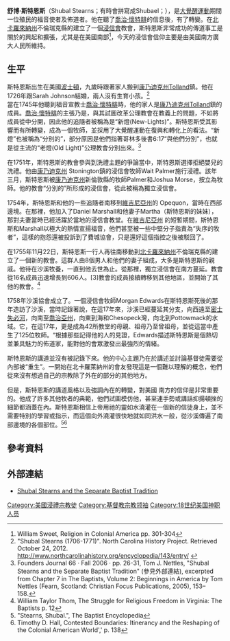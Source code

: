 '''舒博·斯特恩斯'''（Shubal Stearns；有時會拼寫成Shubael；{{bd|1706年|1月28日|1771年|11月20日}}），是[[大覺醒運動|大覺醒運動]]期間一位殖民的福音使者及佈道者。他在聽了[[喬治·懷特腓|喬治·懷特腓]]的信息後，有了轉變。在[[北卡羅來納州|北卡羅來納州]]不倫瑞克縣的{{le|沙溪 (北卡羅來納州)|Sandy Creek, North Carolina|沙溪}}建立了一個[[浸信會|浸信會]]教會，斯特恩斯非常成功的傳道事工是關於{{le|獨立浸信會|Separate Baptists}}的興起和擴張，尤其是在美國南部<ref>William Sweet, Religion in Colonial America pp. 301-304</ref>，今天的浸信會信仰主要是由美國南方廣大人民所維持。
== 生平 ==
斯特恩斯出生在美國[[波士頓|波士頓]]，九歲時跟著家人搬到[[康乃迪克州|康乃迪克州]]Tolland鎮。他在1726年跟Sarah Johnson結婚，兩人沒有生育小孩。<ref>"Shubal Stearns (1706-1771)". North Carolina History Project. Retrieved October 24, 2012. http://www.northcarolinahistory.org/encyclopedia/143/entry/ {{Wayback|url=http://www.northcarolinahistory.org/encyclopedia/143/entry/ |date=20120821005936 }}</ref><br />

當在1745年他聽到福音宣教士[[喬治·懷特腓|喬治·懷特腓]]時，他的家人是[[康乃迪克州|康乃迪克州]]Tolland鎮{{le|公理教會|Congregational church}}的成員。[[喬治·懷特腓|喬治·懷特腓]]的主張乃是，與其試圖改革公理教會在教義上的問題，不如將成員從中分開，因此他的追隨者被稱為是“新燈(New-Lights)”。斯特恩斯受其影響而有所轉變，成為一個牧師，並採用了大覺醒運動在復興和轉化上的看法。“新燈”也被稱為“分別的”，部分原因是他們指著哥林多後書6:17“與他們分別”，也就是從主流的“老燈(Old Light)”公理教會分別出來。<ref>Founders Journal 66 · Fall 2006 · pp. 26-31, Tom J. Nettles, "Shubal Stearns and the Separate Baptist Tradition" (參見外部連結), excerpted from Chapter 7 in The Baptists, Volume 2: Beginnings in America by Tom Nettles (Fearn, Scotland: Christian Focus Publications, 2005), 153–158.</ref>

在1751年，斯特恩斯的教會參與到洗禮主題的爭論當中，斯特恩斯選擇拒絕嬰兒的洗禮。他由[[康乃迪克州|康乃迪克州]] Stonington鎮的浸信會牧師Wait Palmer施行浸禮。該年三月，斯特恩斯被[[康乃迪克州|康乃迪克州]]新倫敦縣的牧師Palmer和Joshua Morse，按立為牧師。他的教會“分別的”所形成的浸信會，從此被稱為獨立浸信會。

1754年，斯特恩斯和他的一些追隨者南移到[[維吉尼亞州|維吉尼亞州]]的 Opequon，當時在西部邊境。在那裡，他加入了Daniel Marshall和他妻子Martha（斯特恩斯的妹妹），那對夫妻當時已經活躍於當地的浸信會教堂。在[[維吉尼亞州|維吉尼亞州]] 的短暫期間，斯特恩斯和Marshall以極大的熱情宣揚福音，他們甚至被一些中堅分子指責為“失序的牧者”，這樣的抱怨還被投訴到了費城協會，只是還好這個指控之後被駁回了。

在1755年11月22日，斯特恩斯一行人再往南移動到[[北卡羅來納州|北卡羅來納州]]不倫瑞克縣的{{le|沙溪 (北卡羅來納州)|Sandy Creek, North Carolina|沙溪}}建立了一個新的教會。這群人由8個男人和他們的妻子組成，大多是斯特恩斯的親戚。他待在沙溪牧養，一直到他去世為止。從那裡，獨立浸信會在南方蔓延。教會從16名成員迅速增長到606人。[3]教會的成員接續轉移到其他地區，並開始了其他的教會。<ref>William Taylor Thom, The Struggle for Religious Freedom in Virginia: The Baptists p. 12</ref>

1758年沙溪協會成立了。一個浸信會牧師Morgan Edwards在斯特恩斯死後的那年造訪了沙溪，當時記錄著說，在這17年來，沙溪已經蔓延其分支，向西遠至[[密士失必河|密士失必河]]，向南至[[喬治亞州|喬治亞州]]，向東到海和Chesopeck灣，向北到Pottowmack的水域。它，在這17年，更是成為42所教堂的母親、祖母乃至曾祖母，並從這當中產生了125位牧師。“根據那些記得他的人的見證，Edwards描述斯特恩斯是個熱切並兼具魅力的佈道家，能對他的會眾激發出最強烈的情緒。

斯特恩斯的講道並沒有被記錄下來。他的中心主題乃在於講述並討論基督徒需要從內部被“重生”。一開始在北卡羅萊納州的會友發現這是一個難以理解的概念，他們從來沒有想過自己的宗教除了外在的部分的其他地方。

但是，斯特恩斯的講道風格以及強調內在的轉變，對美國 南方的信仰是非常重要的。他成了許多其他牧者的典範，他們試圖模仿他，甚至連手勢或講話抑揚頓挫的細節都涵蓋在內。斯特恩斯相信上帝用祂的靈如水澆灌在一個新的信徒身上，並不需要特別的學習或指示，而這個向外澆灌很快地就如同洪水一般，從沙溪傳遍了南部邊境的各個部位。<ref>"Stearns, Shubal.", The Baptist Encyclopedia</ref><ref>Timothy D. Hall, Contested Boundaries: Itinerancy and the Reshaping of the Colonial American World',' p. 138</ref>
== 參考資料 ==
{{reflist}}
==外部連結==
*[http://www.founders.org/FJ44/article3_fr.html Shubal Stearns and the Separate Baptist Tradition] {{Wayback|url=http://www.founders.org/FJ44/article3_fr.html |date=20020626132546 }}

{{normdaten}}
{{DEFAULTSORT:Stearns}}
[[Category:美國浸禮宗教徒|Category:美國浸禮宗教徒]]
[[Category:基督教宗教领袖|Category:基督教宗教领袖]]
[[Category:18世纪美国神职人员|Category:18世纪美国神职人员]]
